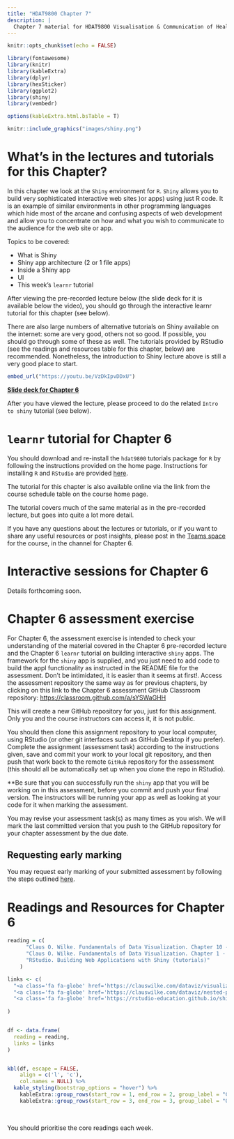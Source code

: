 ```yaml
---
title: "HDAT9800 Chapter 7"
description: |
  Chapter 7 material for HDAT9800 Visualisation & Communication of Health Data
---
```


```r
knitr::opts_chunk$set(echo = FALSE)

library(fontawesome)
library(knitr)
library(kableExtra)
library(dplyr)
library(hexSticker)
library(ggplot2)
library(shiny)
library(vembedr)

options(kableExtra.html.bsTable = T)

```

```r
knitr::include_graphics("images/shiny.png")
```

# What's in the lectures and tutorials for this Chapter?

In this chapter we look at the `Shiny` environment for `R`. `Shiny` allows you to build very sophisticated interactive web sites )or apps) using just R code. It is an example of similar environments in other programming languages which hide most of the arcane and confusing aspects of web development and allow you to concentrate on how and what you wish to communicate to the audience for the web site or app.

Topics to be covered:

* What is Shiny
* Shiny app architecture (2 or 1 file apps)
* Inside a Shiny app
* UI 
* This week's `learnr` tutorial

After viewing the pre-recorded lecture below (the slide deck for it is available below the video), you should go through the interactive learnr tutorial for this chapter (see below). 

There are also large numbers of alternative tutorials on Shiny available on the internet: some are very good, others not so good. If possible, you should go through some of these as well. The tutorials provided by RStudio (see the readings and resources table for this chapter, below) are recommended. Nonetheless, the introduction to Shiny lecture above is still a very good place to start.

```r
embed_url("https://youtu.be/VzDkIpvDDxU")
```

[**Slide deck for Chapter 6**](assets/HDAT9800-2022-T2-Chapter-6.pdf)

After you have viewed the lecture, please proceed to do the related `Intro to shiny` tutorial (see below).

#  `learnr` tutorial for Chapter 6

You should download and re-install the `hdat9800` tutorials package for `R` by following the instructions provided on the home page. Instructions for installing `R` and `RStudio` are provided [here](installing_r.html).

The tutorial for this chapter is also available online via the link from the course schedule table on the course home page.

The tutorial covers much of the same  material as in the pre-recorded lecture, but goes into quite a lot more detail. 

If you have any questions about the lectures or tutorials, or if you want to share any useful resources or post insights, please post in the [Teams space](https://teams.microsoft.com/l/channel/19%3af1876c04b0a44549bd2aa63050155355%40thread.tacv2/Chapter%25206?groupId=40f150b6-6fa9-478e-875f-cd02465b18a2&tenantId=3ff6cfa4-e715-48db-b8e1-0867b9f9fba3) for the course, in the channel for Chapter 6.

# Interactive sessions for Chapter 6

Details forthcoming soon.

# Chapter 6 assessment exercise

For Chapter 6, the assessment exercise is intended to check your understanding of the material covered in the Chapter 6 pre-recorded lecture and the Chapter 6 `learnr` tutorial on building interactive `shiny` apps.  The framework for the `shiny` app is supplied, and you just need to add code to build the appl functionality as instructed in the README file for the assessment. Don't be intimidated, it is easier than it seems at first!. Access the assessment repository the same way as for previous chapters, by clicking on this link to the Chapter 6 assessment GitHub Classroom repository:  [https://classroom.github.com/a/sYSWaGHH](https://classroom.github.com/a/sYSWaGHH)

This will create a new GitHub repository for you, just for this assignment. Only you and the course instructors can access it, it is not public.

You should then clone this assignment repository to your local computer, using RStudio (or other git interfaces such as GitHub Desktop if you prefer). Complete the assignment (assessment task) according to the instructions given, save and commit your work to your local git repository, and then push that work back to the remote `GitHub` repository for the assessment (this should all be automatically set up when you clone the repo in RStudio).

**Be sure that you can successfully run the `shiny` app that you will be working on in this assessment, before you commit and push your final version. The instructors will be running your app as well as looking at your code for it when marking the assessment.

You may revise your assessment task(s) as many times as you wish. We will mark the last committed version that you push to the GitHub repository for your chapter assessment by the due date. 

## Requesting early marking

You may request early marking of your submitted assessment by following the steps outlined [here](requesting_early_marking.html).


# Readings and Resources for Chapter 6

```r

reading = c(
      "Claus O. Wilke. Fundamentals of Data Visualization. Chapter 10 - Visualizing proportions: Empirical cumulative distribution functions and q-q plots",
      "Claus O. Wilke. Fundamentals of Data Visualization. Chapter 1 - Visualizing nested proportions",
      "RStudio. Building Web Applications with Shiny (tutorials)"
    )

links <- c(
  "<a class='fa fa-globe' href='https://clauswilke.com/dataviz/visualizing-proportions.html' target='_blank'></a>",
  "<a class='fa fa-globe' href='https://clauswilke.com/dataviz/nested-proportions.html' target='_blank'></a>",
  "<a class='fa fa-globe' href='https://rstudio-education.github.io/shiny-course/' target='_blank'></a>"
  
)


df <- data.frame(
  reading = reading,
  links = links
)


kbl(df, escape = FALSE,
    align = c('l', 'c'),
    col.names = NULL) %>%
  kable_styling(bootstrap_options = "hover") %>% 
    kableExtra::group_rows(start_row = 1, end_row = 2, group_label = "Core readings")  %>% 
    kableExtra::group_rows(start_row = 3, end_row = 3, group_label = "Optional but recommended readings") 

```

<aside>

<br>

You should prioritise the core readings each week.  

</aside>






